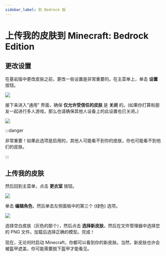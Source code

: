 ```yaml
---
sidebar_label: 到 Bedrock 版
---
```


# 上传我的皮肤到 Minecraft: Bedrock Edition

## 更改设置

在基岩版中更改皮肤之前，更改一些设置是非常重要的。在主菜单上，单击 **设置** 按钮。

![](bedrock-home.jpg)

接下来进入"通用" 界面，确保 **仅允许受信任的皮肤** 是 **关闭** 的。(如果你打算和朋友一起进行多人游戏，那么也请确保其他人设备上的此设置也已关闭。)

![](bedrock-settings-general.jpg)

:::danger

非常重要！如果此选项是启用的，其他人可能看不到你的皮肤，你也可能看不到他们的皮肤。

:::

## 上传我的皮肤

然后回到主菜单，点击 **更衣室** 按钮。

![](bedrock-home.jpg)

单击 **编辑角色**，然后单击左侧面板中的第三个 (绿色) 选项。

![](bedrock-choose-skin.jpg)

选择空白皮肤（灰色的那个），然后点击 **选择新皮肤**，然后在文件管理器中选择您的 PNG 文件。加载后选择正确的模型。完成！

现在，无论何时启动 Minecraft，你都可以看到你的新皮肤。当然，新皮肤也许会被盔甲遮盖，你可能需要脱下盔甲才能看见。